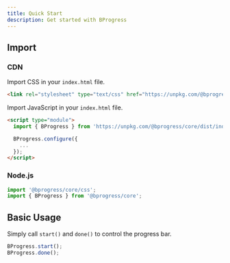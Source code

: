 ```yaml
---
title: Quick Start
description: Get started with BProgress
---
```


## Import

### CDN

Import CSS in your `index.html` file.

```html
<link rel="stylesheet" type="text/css" href="https://unpkg.com/@bprogress/core/dist/index.css" />
```

Import JavaScript in your `index.html` file.

```html
<script type="module">
  import { BProgress } from 'https://unpkg.com/@bprogress/core/dist/index.mjs';

  BProgress.configure({
    ...
  });
</script>
```

### Node.js

```js
import '@bprogress/core/css';
import { BProgress } from '@bprogress/core';
```

## Basic Usage

Simply call `start()` and `done()` to control the progress bar.

```js
BProgress.start();
BProgress.done();
```

